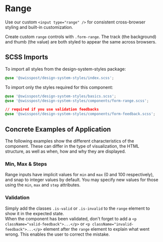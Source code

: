 
<Meta title="Components/Range" />

# Range

<p className="lead">
  Use our custom <code>&lt;input type="range" /&gt;</code> for consistent cross-browser styling and
  built-in customization.
</p>

Create custom `range` controls with `.form-range`. The track (the background) and thumb (the value) are both styled to appear the same across browsers.

<Canvas>
  <Story id="components-range--default" />
</Canvas>
<div className="hide-col-default">
  <ArgsTable story="^" />
</div>

## SCSS Imports

To import all styles from the design-system-styles package:

```css dark
@use '@swisspost/design-system-styles/index.scss';
```

To import only the styles required for this component:

```css dark
@use '@swisspost/design-system-styles/basics.scss';
@use '@swisspost/design-system-styles/components/form-range.scss';

// required if you use validation feedbacks
@use '@swisspost/design-system-styles/components/form-feedback.scss';
```

## Concrete Examples of Application

The following examples show the different characteristics of the component. These can differ in the type of visualization, the HTML structure, as well as when, how and why they are displayed.

### Min, Max & Steps

Range inputs have implicit values for `min` and `max` (0 and 100 respectively), and snap to integer values by default.
You may specify new values for those using the `min`, `max` and `step` attributes.

<Canvas>
  <Story id="components-range--boundaries" />
</Canvas>

### Validation

Simply add the classes `.is-valid` or `.is-invalid` to the `range` element to show it in the expected state.<br/>
When the component has been validated, don't forget to add a `<p className="valid-feedback">...</p>` or `<p className="invalid-feedback">...</p>` element after the `range` element to explain what went wrong. This enables the user to correct the mistake.

<Canvas>
  <Story id="components-range--validation" />
</Canvas>
